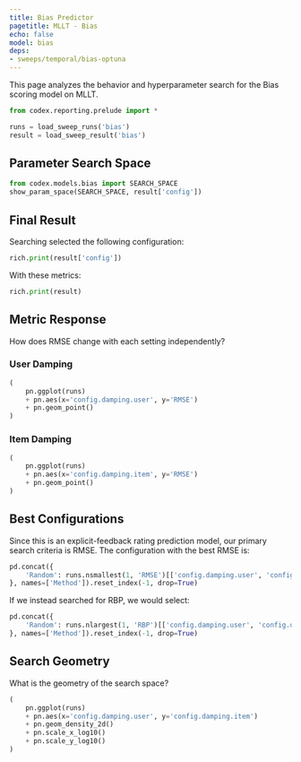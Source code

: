 ```yaml
---
title: Bias Predictor
pagetitle: MLLT - Bias
echo: false
model: bias
deps:
- sweeps/temporal/bias-optuna
---
```


This page analyzes the behavior and hyperparameter search for the Bias scoring
model on MLLT.




```python
from codex.reporting.prelude import *
```

```python
runs = load_sweep_runs('bias')
result = load_sweep_result('bias')
```

## Parameter Search Space

```python
from codex.models.bias import SEARCH_SPACE
show_param_space(SEARCH_SPACE, result['config'])
```

## Final Result

Searching selected the following configuration:

```python
rich.print(result['config'])
```

With these metrics:

```python
rich.print(result)
```

## Metric Response

How does RMSE change with each setting independently?

::: {.panel-tabset}

### User Damping

```python
(
    pn.ggplot(runs)
    + pn.aes(x='config.damping.user', y='RMSE')
    + pn.geom_point()
)
```

### Item Damping

```python
(
    pn.ggplot(runs)
    + pn.aes(x='config.damping.item', y='RMSE')
    + pn.geom_point()
)
```

:::

## Best Configurations

Since this is an explicit-feedback rating prediction model, our primary search
criteria is RMSE. The configuration with the best RMSE is:

```python
pd.concat({
    'Random': runs.nsmallest(1, 'RMSE')[['config.damping.user', 'config.damping.item', 'RBP', 'RMSE']],
}, names=['Method']).reset_index(-1, drop=True)
```

If we instead searched for RBP, we would select:

```python
pd.concat({
    'Random': runs.nlargest(1, 'RBP')[['config.damping.user', 'config.damping.item', 'RBP', 'RMSE']],
}, names=['Method']).reset_index(-1, drop=True)
```

## Search Geometry

What is the geometry of the search space?

```python
(
    pn.ggplot(runs)
    + pn.aes(x='config.damping.user', y='config.damping.item')
    + pn.geom_density_2d()
    + pn.scale_x_log10()
    + pn.scale_y_log10()
)
```
